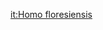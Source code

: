 {{taxonomy|Species|[[Homo]] [[floresiensis]]|(in [[Genus]] ''[[Homo]]'') "Hobbit" ([[jocular]]) ([[extinct]])}}
{{wikipedia}}

[[it:Homo floresiensis]]